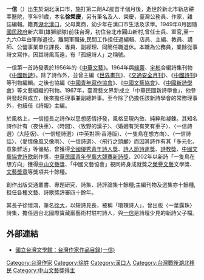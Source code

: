 {{Unreferenced|time=2017-09-07T09:11:38+00:00}}
'''一信'''（{{bd|1931年|5月24日|2021年|11月2日|catIdx=Yi}}）出生於湖北漢口市，施打第二劑AZ疫苗半個月後，逝世於新北市新店耕莘醫院，享年91歲，本名'''徐榮慶'''，另有筆名及人、榮慶，臺灣公務員、作家，雜誌編輯。籍貫[[湖北|湖北]][[漢口|漢口]]，父母業商，幼少年在漢口市生活及求學。1949年8月因隨[[國民政府|國民政府]]新六軍(雄獅部隊)前往台灣，初住台北市圓山新村,曾任士兵、軍官,至一九六O年由軍隊退役。離開軍職後,民間工作担任過編輯、店員、主編、教員、講師、公營事業單位課長、專員、副經理、同簡任職退休。本職為公務員，業餘從事詩文寫作，因其詩風高遠，有「孤絕詩人」之稱號。

一信第一首詩發表於1956年的《[[中華文藝|中華文藝]]》。1964年與[[綠蒂|綠蒂]]、[[宇彬|宇彬]]合編詩集刊物《[[中國新詩|中國新詩]]》。除了詩作外，並曾主編《[[世界畫刊|世界畫刊]]》、《[[交通安全月刊|交通安全月刊]]》、《[[中國詩刊|中國詩刊]]》等刊物編輯。之後也協編《[[中國青年寫作協會|中國青年寫作協會]]》、《[[中國文藝協會|中國文藝協會]]》、《[[中國新詩學會|中國新詩學會]]》等文藝組織的刊物。1967年，臺灣藝文界新成立「中華民國新詩學會」，他參與發起與成立，後來擔任理事兼副總幹事。至今除了仍擔任該新詩學會的常務理事外，也續任《詩報》主編。

於風格上，一信擅長之詩作以思想感情抒發，風格呈現內斂、純粹和凝鍊。其知名詩作計有〈夜快車〉、〈時間〉、〈牧野的漢子〉、〈婚姻有哭有笑有車子〉、〈一信詩選〉(大陸版)、〈一信短詩選〉(中英對照·香港版)、〈一隻鳥在想方向〉、〈一信詩話〉、〈愛情像風又像雨〉、〈一信詩選〉、〈飛行之頭顱〉而因其詩作有其「多元化、意象鮮活」等優點，曾獲得[[全國優秀青年詩人獎|全國優秀青年詩人獎]]、[[詩人節詩運獎|詩人節詩運獎]]、[[詩教獎|詩教獎]]、[[中國文藝協會詩歌|中國文藝協會詩歌]]創作獎、[[中華民國青年學藝大競賽新詩獎|中華民國青年學藝大競賽新詩獎]]、2002年以新詩「一隻鳥在想方向」獲得[[中山文藝獎|中山文藝獎]]、「中國文藝協會」視同終身成就獎之[[榮譽文藝|榮譽文藝]]文學獎、[[文藝獎章|文藝獎章]]等獎項共十餘種。

創作出版交通叢書、專題研究、詩集、詩評論集十餘種;主編刊物及選集亦十餘種,担任各種文藝、詩歌獎評審四十餘年。

其長子徐懷鴻，筆名[[徐大|徐大]]，以短詩見長，被稱「嗆辣詩人」，曾出版〈一葉露珠〉詩集，擔任過台北國際寶藏巖藝術村駐村詩人，與[[一信|一信]]是詩壇少見的新詩父子檔。

==外部連結==
*[http://www3.nmtl.gov.tw/writer2/writer_detail.php?id=2 國立台灣文學館：台灣作家作品目錄(一信)] {{Wayback|url=http://www3.nmtl.gov.tw/writer2/writer_detail.php?id=2 |date=20210124125729 }}

[[Category:台灣作家|Category:台灣作家]]
[[Category:徐姓|Category:徐姓]]
[[Category:漢口人|Category:漢口人]]
[[Category:台灣戰後湖北移民|Category:台灣戰後湖北移民]]
[[Category:中山文藝獎得主|Category:中山文藝獎得主]]